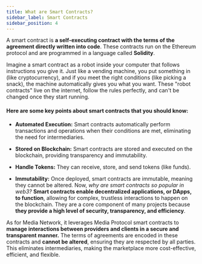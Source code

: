 ```yaml
---
title: What are Smart Contracts?
sidebar_label: Smart Contracts
sidebar_position: 4
---
```


A smart contract is **a self-executing contract with the terms of the agreement directly written into code**. These contracts run on the Ethereum protocol and are programmed in a language called **Solidity**. 

Imagine a smart contract as a robot inside your computer that follows instructions you give it. Just like a vending machine, you put something in (like cryptocurrency), and if you meet the right conditions (like picking a snack), the machine automatically gives you what you want. These "robot contracts" live on the internet, follow the rules perfectly, and can't be changed once they start running. 

#### Here are some key points about smart contracts that you should know:

- **Automated Execution:** Smart contracts automatically perform transactions and operations when their conditions are met, eliminating the need for intermediaries.

- **Stored on Blockchain:** Smart contracts are stored and executed on the blockchain, providing transparency and immutability.

- **Handle Tokens:** They can receive, store, and send tokens (like funds).

- **Immutability:** Once deployed, smart contracts are immutable, meaning they cannot be altered.
Now, _why are smart contracts so popular in web3?_ **Smart contracts enable decentralized applications, or DApps, to function**, allowing for complex, trustless interactions to happen on the blockchain. They are a core component of many projects because **they provide a high level of security, transparency, and efficiency**.

As for Media Network, it leverages Media Protocol smart contracts to **manage interactions between providers and clients in a secure and transparent manner.** The terms of agreements are encoded in these contracts and **cannot be altered**, ensuring they are respected by all parties. This eliminates intermediaries, making the marketplace more cost-effective, efficient, and flexible. 